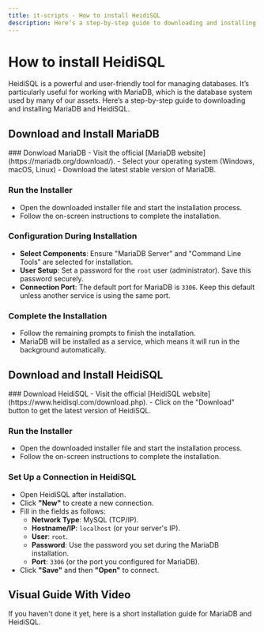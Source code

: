 ```yaml
---
title: it-scripts - How to install HeidiSQL
description: Here’s a step-by-step guide to downloading and installing MariaDB and HeidiSQL.
---
```



# How to install HeidiSQL
HeidiSQL is a powerful and user-friendly tool for managing databases. 
It’s particularly useful for working with MariaDB, which is the database system used by many of our assets. 
Here’s a step-by-step guide to downloading and installing MariaDB and HeidiSQL.

## Download and Install MariaDB
<Steps>
### Donwload MariaDB
- Visit the official [MariaDB website](https://mariadb.org/download/).
- Select your operating system (Windows, macOS, Linux)
- Download the latest stable version of MariaDB.

### Run the Installer
- Open the downloaded installer file and start the installation process.
- Follow the on-screen instructions to complete the installation.

### Configuration During Installation
- **Select Components**: Ensure "MariaDB Server" and "Command Line Tools" are selected for installation.
- **User Setup**: Set a password for the `root` user (administrator). Save this password securely.
- **Connection Port**: The default port for MariaDB is `3306`. Keep this default unless another service is using the same port.

### Complete the Installation
- Follow the remaining prompts to finish the installation.
- MariaDB will be installed as a service, which means it will run in the background automatically.

</Steps>

## Download and Install HeidiSQL
<Steps>
### Download HeidiSQL
- Visit the official [HeidiSQL website](https://www.heidisql.com/download.php).
- Click on the "Download" button to get the latest version of HeidiSQL.

### Run the Installer
- Open the downloaded installer file and start the installation process.
- Follow the on-screen instructions to complete the installation.

### Set Up a Connection in HeidiSQL
- Open HeidiSQL after installation.
- Click **"New"** to create a new connection.
- Fill in the fields as follows:
    - **Network Type**: MySQL (TCP/IP).
    - **Hostname/IP**: `localhost` (or your server's IP).
    - **User**: `root`.
    - **Password**: Use the password you set during the MariaDB installation.
    - **Port**: `3306` (or the port you configured for MariaDB).
- Click **"Save"** and then **"Open"** to connect.

</Steps>

## Visual Guide With Video
If you haven't done it yet, here is a short installation guide for MariaDB and HeidiSQL.

<YouTube
  id="6QCx0ayBLUQ"
/>